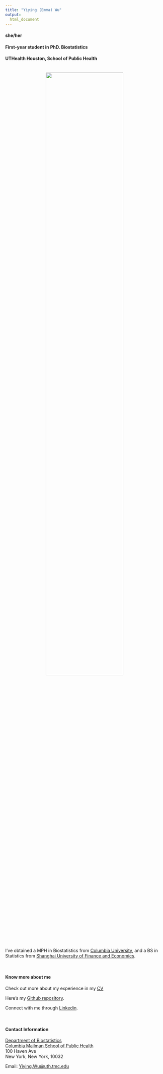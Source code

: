 ```yaml
---
title: "Yiying (Emma) Wu"
output: 
  html_document
---
```


####   she/her
####   First-year student in PhD. Biostatistics <br>
####   UTHealth Houston, School of Public Health

<br>
<center>
![](images/wyy.pic.jpg){width=70%}
</center>
<br>

I've obtained a MPH in Biostatistics from [Columbia University](https://www.mailman.columbia.edu/become-student/departments/biostatistics), and a BS in Statistics from [Shanghai University of Finance and Economics](https://english.sufe.edu.cn/). 

<br>

#### Know more about me

Check out more about my experience in my [CV](Experience.html)

Here's my [Github repository](http://github.com/wuyiying2018/).

Connect with me through [Linkedin](https://www.linkedin.com/in/yiying-wu-9a0bab251/).

<br>

#### Contact Information

[Department of Biostatistics](http://www.mailman.columbia.edu/academic-departments/biostatistics)  
[Columbia Mailman School of Public Health](http://www.mailman.columbia.edu/)  
100 Haven Ave
<br>
New York, New York, 10032  


Email: [Yiying.Wu@uth.tmc.edu](mailto:Yiying.Wu@uth.tmc.edu)  







